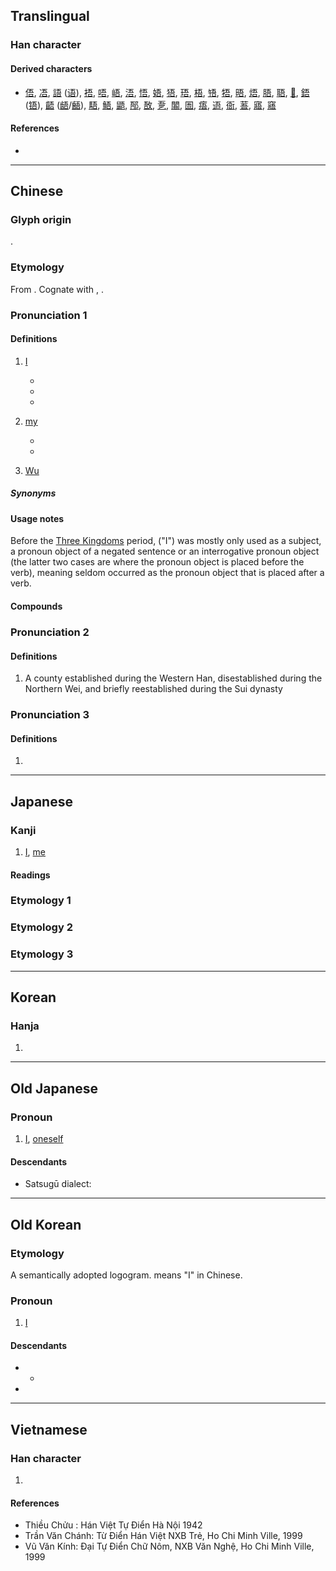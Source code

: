 {{character info}}

==Translingual==
{{stroke order|strokes=7}}

===Han character===
{{Han char|rn=30|rad=口|as=04|sn=7|four=10601|canj=MMR|ids=⿱五口}}

====Derived characters====
* [[俉]], [[𠗐]], [[語]] ([[语]]), [[捂]], [[唔]], [[峿]], [[浯]], [[悟]], [[娪]], [[㹳]], [[珸]], [[梧]], [[啎]], [[牾]], [[晤]], [[焐]], [[䏸]], [[䎸]], [[𥟊]], [[鋙]] ([[铻]]), [[齬]] ([[龉]]/[[𪘚]]), [[䮏]], [[鯃]], [[鼯]], [[郚]], [[敔]], [[㐚]], [[䦜]], [[圄]], [[痦]], [[逜]], [[衙]], [[䓊]], [[寤]], [[窹]]

====References====
* {{Han ref|kx=0180.030|dkj=03379|dj=0398.020|hdz=10585.130|uh=543E|ud=21566|bh=A75E|bd=42846}}

----

==Chinese==
{{zh-forms|alt = 𫊣}}

===Glyph origin===
{{Han etyl}}
{{Han compound|ls=psc|五|口|c1=p|c2=s|t2=mouth}}.

===Etymology===
From {{inh|zh|sit-pro|*ŋa-j ~ ka||I}}. Cognate with {{och-l|我|I}}, {{cog|hak|𠊎|tr=ngài||I}}.

===Pronunciation 1===
{{zh-pron
|m=wú
|m_note=wú - standard; wǔ - common variant
|c=ng4
|h=pfs=ǹg/ngâ
|h_note=ǹg - literary; ngâ - vernacular (“my”)
|md=ngù
|mn=xm,qz,tw:ngô͘/qz,zz:gô͘
|mn-t=u5
|w=3ngu,3hhngg
|mc=1
|oc=1,2
|ma=y
|cat=pron,det,pn
}}

====Definitions====
{{zh-hanzi}}

# {{lb|zh|literary|or|dialectal}} [[I]]
#* {{zh-x|吾 嘗 終日 而 思 矣，不如 須臾 之 所 學 也。|'''I''' have once engaged in thinking for the whole day, and it could not compare with a moment of learning.|ref=Xunzi|CL}}
#* {{zh-x|如 有 政，雖 不 吾 以，吾 其 與{yù} 聞 之。|If there had been government business, though '''I''' am now not appointed, '''I''' should have been consulted about it.|ref=Analects|CL}}
#* {{zh-x|吾 觀 全 地球 之 社會，未 有 凌亂 ^舊金山 之 華人 者。|From all the societies '''I''' have seen in the world, there is no society as disorderly as the Chinese community in San Francisco.|ref='''1904''' February, {{w|Liang Qichao}}, "''[[:zh:s:新大陸遊記|Travel Notes of the New Continent]]''"|CL}}
# {{lb|zh|literary|or|dialectal}} [[my]]
#* {{zh-x|吾 皇|'''my''' emperor|CL}}
#* {{zh-x|吾 姆|'''my''' mom|H}}
# {{surname|zh}} [[Wu]]

=====Synonyms=====
{{zh-dial|我}}

====Usage notes====
Before the [[w:Three Kingdoms|Three Kingdoms]] period, {{lang|zh|吾}} ("I") was mostly only used as a subject, a pronoun object of a negated sentence or an interrogative pronoun object (the latter two cases are where the pronoun object is placed before the verb), meaning {{lang|zh|吾}} seldom occurred as the pronoun object that is placed after a verb.

====Compounds====
{{zh-der|伊吾|余吾|先吾著鞭|吾人|吾伊|吾儕|吾兄|吾吾|吾子|吾徒|吾愛|吾當|吾輩|吾道東矣|唯吾獨尊|執金吾|左支右吾|支吾|支吾其詞|支支吾吾|故吾|昆吾|東支西吾|江左夷吾|維吾爾|蒼吾讓兄|金吾|金吾不禁|吾塔木|英吾斯塘|新疆維吾爾自治區|薩勒吾則克|希吾勒|吾宗肖|托木吾斯塘|吾合沙魯}}

===Pronunciation 2===
{{zh-pron
|m=yá
|mc=2
|oc=n,1
|cat=pn
}}

====Definitions====
{{zh-hanzi}}

# {{zh-only|允吾|tr=yányá; qiānyá}} A county established during the Western Han, disestablished during the Northern Wei, and briefly reestablished during the Sui dynasty

===Pronunciation 3===
{{zh-pron
|m=yú
|cat=a
}}

====Definitions====
{{zh-hanzi}}

# {{zh-only|吾吾}}

----

==Japanese==

===Kanji===
{{ja-kanji|grade=|rs=口04}}

# [[I]], [[me]]

====Readings====
{{ja-readings
|goon=ぐ
|kanon=ご
|kun=われ-, わ-が, あ-, あが-
}}

===Etymology 1===
{{ja-kanjitab|われ|yomi=k}}
{{ja-kanjitab|わ|yomi=k}}
{{ja-see|我}}

===Etymology 2===
{{ja-kanjitab|あれ|yomi=k}}
{{ja-see|あれ}}

===Etymology 3===
{{ja-kanjitab|あ|yomi=k}}
{{ja-see|あ}}

----

==Korean==

===Hanja===
{{ko-hanja|hangeul=오|rv=o|mr=o}}

# {{rfdef|ko|sort=口04}}

----

==Old Japanese==

===Pronoun===
{{head|ojp|pronoun|tr=wa|kana|わ|sort=わ}}

# [[I]], [[oneself]]

====Descendants====
* Satsugū dialect: {{l|und|おい|tr=oi}}

----

==Old Korean==
{{rfd|oko}}

===Etymology===
A semantically adopted logogram. {{lang|zh|吾}} means "I" in Chinese.

===Pronoun===
{{head|oko|pronoun|tr=*NA}}

# [[I]]

====Descendants====
* {{desc|okm|나|tr=na}}
** {{desc|ko|나}}
* {{desc|jje|나|tr=na}}

----

==Vietnamese==

===Han character===
{{vi-hantu|[[ngô]], [[ngo]]|rs=口04}}

# {{rfdef|vi|sort=口04}}

====References====
* Thiều Chửu : Hán Việt Tự Điển Hà Nội 1942
* Trần Văn Chánh: Từ Điển Hán Việt NXB Trẻ, Ho Chi Minh Ville, 1999
* Vũ Văn Kính: Đại Tự Điển Chữ Nôm, NXB Văn Nghệ, Ho Chi Minh Ville, 1999